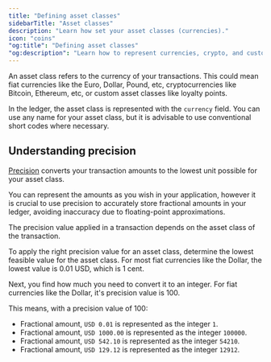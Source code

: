 ```yaml
---
title: "Defining asset classes"
sidebarTitle: "Asset classes"
description: "Learn how set your asset classes (currencies)."
icon: "coins"
"og:title": "Defining asset classes" 
"og:description": "Learn how to represent currencies, crypto, and custom classes, and understand how precision prevents errors due to floating-point approximations."
---
```



An asset class refers to the currency of your transactions. This could mean fiat currencies like the Euro, Dollar, Pound, etc, cryptocurrencies like Bitcoin, Ethereum, etc, or custom asset classes like loyalty points. 

In the ledger, the asset class is represented with the `currency` field. You can use any name for your asset class, but it is advisable to use conventional short codes where necessary. 

<CardGroup>
    <Card title="List of fiat currencies and their precision values" iconType="duotone" icon="dollar-sign" href="https://github.com/blnkfinance/blnk-assets"></Card>
</CardGroup>

## Understanding precision

[Precision](../transactions/precision) converts your transaction amounts to the lowest unit possible for your asset class.

You can represent the amounts as you wish in your application, however it is crucial to use precision to accurately store fractional amounts in your ledger, avoiding inaccuracy due to floating-point approximations.

The precision value applied in a transaction depends on the asset class of the transaction. 

To apply the right precision value for an asset class, determine the lowest feasible value for the asset class. For most fiat currencies like the Dollar, the lowest value is 0.01 USD, which is 1 cent. 

Next, you find how much you need to convert it to an integer. For fiat currencies like the Dollar, it's precision value is 100.

This means, with a precision value of 100:

- Fractional amount, `USD 0.01` is represented as the integer `1`.
- Fractional amount, `USD 1000.00` is represented as the integer `100000`.
- Fractional amount, `USD 542.10` is represented as the integer `54210`.
- Fractional amount, `USD 129.12` is represented as the integer `12912`.

<NeedHelp />